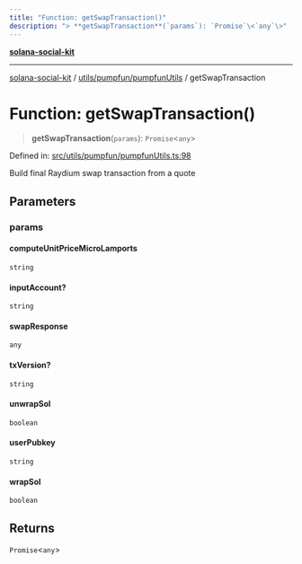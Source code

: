 ```yaml
---
title: "Function: getSwapTransaction()"
description: "> **getSwapTransaction**(`params`): `Promise`\<`any`\>"
---
```


[**solana-social-kit**](../../../../README.mdx)

***

[solana-social-kit](../../../../README.mdx) / [utils/pumpfun/pumpfunUtils](../README.mdx) / getSwapTransaction

# Function: getSwapTransaction()

> **getSwapTransaction**(`params`): `Promise`\<`any`\>

Defined in: [src/utils/pumpfun/pumpfunUtils.ts:98](https://github.com/SendArcade/solana-social-starter/blob/bd4b3556b8f469c27ebb06f4df65b3a36b43ba3b/src/utils/pumpfun/pumpfunUtils.ts#L98)

Build final Raydium swap transaction from a quote

## Parameters

### params

#### computeUnitPriceMicroLamports

`string`

#### inputAccount?

`string`

#### swapResponse

`any`

#### txVersion?

`string`

#### unwrapSol

`boolean`

#### userPubkey

`string`

#### wrapSol

`boolean`

## Returns

`Promise`\<`any`\>
